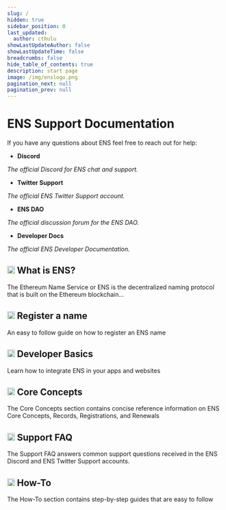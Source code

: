 ```yaml
---
slug: /
hidden: true
sidebar_position: 0
last_updated:
  author: cthulu
showLastUpdateAuthor: false
showLastUpdateTime: false
breadcrumbs: false
hide_table_of_contents: true
description: start page
image: /img/enslogo.png
pagination_next: null
pagination_prev: null
---
```


# ENS Support Documentation

<!--
<style type="text/css">{`article {max-width: unset;} .container{max-width:unset;}`}</style>
-->

<div style={{ maxWidth: '83.33333%'}}>

If you have any questions about ENS feel free to reach out for help:

<div class="container">
<div class="row">
<div class="col" style={{'align':'center'}}>

 - <Link to="https://chat.ens.domains"><b>Discord</b></Link><br/>
 <i>The official Discord for ENS chat and support.</i>

</div>
<div class="col">

 - <Link to="https://twitter.com/ens_support"><b>Twitter Support</b></Link><br/>
 <i>The official ENS Twitter Support account.</i>

</div>
</div>
<div class="row">
<div class="col">

 - <Link to="https://discuss.ens.domains"><b>ENS DAO</b></Link><br/>
 <i>The official discussion forum for the ENS DAO.</i>

</div>
<div class="col">

 - <Link to="https://docs.ens.domains"><b>Developer Docs</b></Link><br/>
 <i>The official ENS Developer Documentation.</i>

</div>
</div>
</div>

<!--
Welcome to ENS Support!
This site aims to be a resource where you can find out more about ENS, get answers to commonly asked questions and
learn to do new things with your ENS name by following step-by-step guides.
-->

</div>
<div class="docs-card-container">
  <div class="row row-cols-1 row-cols-md-2a g-4">
    <div class="col">
      <div class="card card-body h-100 w-500 d-flex flex-column">
        <a href="/core/what-is-ens" class="card-link"><span></span></a>
        <h2><img src="/img/svg/299-cloud-computing-6.svg" width="18px"/> What is ENS?</h2>
        <p class="card-text">The Ethereum Name Service or ENS is the decentralized naming protocol that is built on the Ethereum blockchain...</p>
      </div>
    </div>
    <div class="col">
      <div class="card card-body h-100 w-500 d-flex flex-column" >
        <a href="/howto/registration" class="card-link"><span></span></a>
        <h2><img src="/img/svg/056-file-3.svg" width="18px"/> Register a name</h2>
        <p class="card-text">An easy to follow guide on how to register an ENS name</p>
      </div>
    </div>
    <div class="col">
      <div class="card card-body h-100 w-500 d-flex flex-column">
        <a href="/dev-basics" class="card-link"><span></span></a>
        <h2><img src="/img/svg/056-file-3.svg" width="18px"/> Developer Basics</h2>
        <p class="card-text">Learn how to integrate ENS in your apps and websites</p>
      </div>
    </div>
  </div>
  <div class="row row-cols-1 row-cols-md-2a g-4">
    <div class="col">
      <div class="card card-body h-100 w-500 d-flex flex-column">
        <a href="/core" class="card-link"><span></span></a>
        <h2><img src="/img/svg/056-file-3.svg" width="18px"/> Core Concepts</h2>
        <p class="card-text">The Core Concepts section contains concise reference information on ENS Core Concepts, Records, Registrations, and Renewals</p>
      </div>
    </div>
    <div class="col">
      <div class="card card-body h-100 w-500 d-flex flex-column" >
        <a href="/faq" class="card-link"><span></span></a><h2><img src="/img/svg/056-file-3.svg" width="18px"/> Support FAQ</h2>
        <p class="card-text">The Support FAQ answers common support questions received in the ENS Discord and ENS Twitter Support accounts.</p>
      </div>
    </div>
    <div class="col">
      <div class="card card-body h-100 w-500 d-flex flex-column">
        <a href="/howto" class="card-link"><span></span></a>
        <h2><img src="/img/svg/056-file-3.svg" width="18px"/> How-To</h2>
        <p class="card-text">The How-To section contains step-by-step guides that are easy to follow</p>
      </div>
    </div>
  </div>
</div>